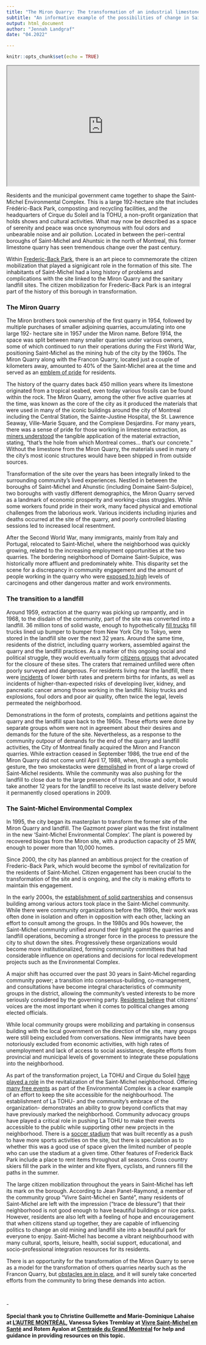 ```yaml
---
title: "The Miron Quarry: The transformation of an industrial limestone quarry into a flourishing environmental complex"
subtitle: "An informative example of the possibilities of change in Saint-Michel"  
output: html_document
author: "Jennah Landgraf"
date: "04.2022"

---
```


```r
knitr::opts_chunk$set(echo = TRUE)
```

<center>
<iframe width="100%" height="315"
src="https://youtube.com/embed/rNEx7a02hJY">
</iframe>
</center>

<p>Residents and the municipal government came together to shape the Saint-Michel Environmental Complex. This is a large 192-hectare site that includes Frédéric-Back Park, composting and recycling facilities, and the headquarters of Cirque du Soleil and la TOHU, a non-profit organization that holds shows and cultural activities. What may now be described as a space of serenity and peace was once synonymous with foul odors and unbearable noise and air pollution. Located in between the peri-central boroughs of Saint-Michel and Ahuntsic in the north of Montreal, this former limestone quarry has seen tremendous change over the past century.&nbsp;&nbsp;</p>
<p>Within <a href="https://montreal.ca/articles/le-parc-frederic-back-une-metamorphose-unique-18997">Frederic-Back Park</a>, there is an art piece to commemorate the citizen mobilization that played a signigicant role in the formation of this site. The inhabitants of Saint-Michel had a long history of problems and complications with the site linked to the Miron Quarry and the sanitary landfill sites. The citizen mobilization for Frederic-Back Park is an integral part of the history of this borough in transformation.&nbsp;&nbsp;</p>
### The Miron Quarry
<p>The Miron brothers took ownership of the first quarry in 1954, followed by multiple purchases of smaller adjoining quarries, accumulating into one large 192- hectare site in 1957 under the Miron name. Before 1914, the space was split between many smaller quarries under various owners, some of which continued to run their operations during the First World War, positioning Saint-Michel as the mining hub of the city by the 1960s. The Miron Quarry along with the Francon Quarry, located just a couple of kilometers away, amounted to 40% of the Saint-Michel area at the time and served as an <a href="https://vdocuments.pub/la-petite-histoire-de-saint-michel.html">emblem of pride</a> for residents.&nbsp;</p>
<p>The history of the quarry dates back 450 million years where its limestone originated from a tropical seabed, even today various fossils can be found within the rock. The Miron Quarry, among the other five active quarries at the time, was known as the core of the city as it produced the materials that were used in many of the iconic buildings around the city of Montreal including the Central Station, the Sainte-Justine Hospital, the St. Lawrence Seaway, Ville-Marie Square, and the Complexe Desjardins. For many years, there was a sense of pride for those working in limestone extraction, as <a href="https://www.arrondissement.com/eng/tout-get-document/u1224-legendary-quarries-saint-michel">miners understood</a> the tangible application of the material extraction, stating, &ldquo;that&rsquo;s the hole from which Montreal comes... that&rsquo;s our concrete.&rdquo; Without the limestone from the Miron Quarry, the materials used in many of the city’s most iconic structures would have been shipped in from outside sources.&nbsp;&nbsp;</p>
<p>Transformation of the site over the years has been integrally linked to the surrounding community’s lived experiences. Nestled in between the boroughs of Saint-Michel and Ahunstic (including Domaine Saint-Sulpice), two boroughs with vastly different demographics, the Miron Quarry served as a landmark of economic prosperity and working-class struggles. While some workers found pride in their work, many faced physical and emotional challenges from the laborious work. Various incidents including injuries and deaths occurred at the site of the quarry, and poorly controlled blasting sessions led to increased local resentment.&nbsp;</p>
<p>After the Second World War, many immigrants, mainly from Italy and Portugal, relocated to Saint-Michel, where the neighborhood was quickly growing, related to the increasing employment opportunities at the two quarries. The bordering neighborhood of Domaine Saint-Sulpice, was historically more affluent and predominately white. This disparity set the scene for a discrepancy in community engagement and the amount of people working in the quarry who were <a href="https://papyrus.bib.umontreal.ca/xmlui/handle/1866/23757">exposed to high</a> levels of carcinogens and other dangerous matter and work environments.&nbsp;</p>
### The transition to a landfill
<p>Around 1959, extraction at the quarry was picking up rampantly, and in 1968, to the disdain of the community, part of the site was converted into a landfill. 36 million tons of solid waste, enough to hypothetically <a href="https://mitpress.universitypressscholarship.com/view/10.7551/mitpress/9780262034951.001.0001/upso-9780262034951-chapter-003">fill  trucks</a> fill trucks lined up bumper to bumper from New York City to Tokyo, were stored in the landfill site over the next 32 years. Around the same time, residents of the district, including quarry workers, assembled against the quarry and the landfill practices. As a marker of this ongoing social and political struggle, they would eventually form <a href="https://www.vivre-saint-michel.org/">citizens groups</a> that advocated for the closure of these sites. The craters that remained unfilled were often poorly surveyed and dangerous. For residents living near the landfill, there were <a href="https://mural.maynoothuniversity.ie/5057/1/Aoife_Catriona_Drumm_20140620142635.pdf">incidents</a> of lower birth rates and preterm births for infants, as well as incidents of higher-than-expected risks of developing liver, kidney, and pancreatic cancer among those working in the landfill. Noisy trucks and explosions, foul odors and poor air quality, often twice the legal, levels permeated the neighborhood.&nbsp;</p>
<p>Demonstrations in the form of protests, complaints and petitions against the quarry and the landfill span back to the 1960s. These efforts were done by separate groups whom were not in agreement about their desires and demands for the future of the site. Nevertheless, as a response to the community outpour of demands for the end of the quarry and landfill activities, the City of Montreal finally acquired the Miron and Francon quarries. While extraction ceased in September 1986, the true end of the Miron Quarry did not come until April 17, 1988, when, through a symbolic gesture, the two smokestacks were <a href="https://numerique.banq.qc.ca/patrimoine/details/52327/1984845?docref=O68CZ3rUq3q-_yRZs7KCwg">demolished</a> in front of a large crowd of Saint-Michel residents. While the community was also pushing for the landfill to close due to the large presence of trucks, noise and odor, it would take another 12 years for the landfill to receive its last waste delivery before it permanently closed operations in 2009.&nbsp;&nbsp;</p>
### The Saint-Michel Environmental Complex
<p>In 1995, the city began its masterplan to transform the former site of the Miron Quarry and landfill. The Gazmont power plant was the first installment in the new ‘Saint-Michel Environmental Complex’. The plant is powered by recovered biogas from the Miron site, with a production capacity of 25 MW, enough to power more than 10,000 homes.&nbsp;&nbsp;</p>
<p>Since 2000, the city has planned an ambitious project for the creation of Frederic-Back Park, which would become the symbol of revitalization for the residents of Saint-Michel. Citizen engagement has been crucial to the transformation of the site and is ongoing, and the city is making efforts to maintain this engagement.&nbsp;</p>
<p>In the early 2000s, the <a href="https://www.jstor.org/stable/pdf/26195295.pdf">establishment of solid partnerships</a> and consensus building among various actors took place in the Saint-Michel community. While there were community organizations before the 1990s, their work was often done in isolation and often in opposition with each other, lacking an effort to consult among the groups. In the 1980s and 90s however, the Saint-Michel community unified around their fight against the quarries and landfill operations, becoming a stronger force in the process to pressure the city to shut down the sites. Progressively these organizations would become more institutionalized, forming community committees that had considerable influence on operations and decisions for local redevelopment projects such as the Environmental Complex.&nbsp;&nbsp;</p>
<p>A major shift has occurred over the past 30 years in Saint-Michel regarding community power; a transition into consensus-building, co-management, and consultations have become integral characteristics of community groups in the district, allowing the community’s vested interests to be more seriously considered by the governing party. <a href="https://mtltimes.ca/montreal/st-michel-residents-demonstrate-over-cityaes-plans-for-francon-quarry/">Residents believe</a> that citizens’ voices are the most important when it comes to political changes among elected officials.&nbsp;</p>
<p>While local community groups were mobilizing and partaking in consensus building with the local government on the direction of the site, many groups were still being excluded from conversations. New immigrants have been notoriously excluded from economic activities, with high rates of unemployment and lack of access to social assistance, despite efforts from provincial and municipal levels of government to integrate these populations into the neighborhood.&nbsp;</p>
<p>As part of the transformation project, La TOHU and Cirque du Soleil <a href="https://books.google.ca/books?hl=en&amp;lr=&amp;id=UQPQnfKv5w0C&amp;oi=fnd&amp;pg=PA83&amp;dq=miron+limestone+quarry+montreal+resident+experience+community+&amp;ots=-roSwEQyQD&amp;sig=MINI_YbCqs-XIZOhuTlbSLWMXdc#v=onepage&amp;q&amp;f=false">have played a role</a> in the revitalization of the Saint-Michel neighborhood. Offering <a href="https://tohu.ca/en">many free events</a> as part of the Environmental Complex is a clear example of an effort to keep the site accessible for the neighbourhood. The establishment of La TOHU- and the community’s embrace of the organization- demonstrates an ability to grow beyond conflicts that may have previously marked the neighborhood. Community advocacy groups have played a critical role in pushing La TOHU to make their events accessible to the public while supporting other new projects in the neighborhood. There is a <a href="https://www.reminetwork.com/articles/a-look-at-montreals-new-soccer-stadium-design/">soccer stadium</a> that was built recently as a push to have more sports activities on the site, but there is speculation as to whether this was a good use of space given the limited number of people who can use the stadium at a given time. Other features of Frederick Back Park include a place to rent items throughout all seasons. Cross country skiers fill the park in the winter and kite flyers, cyclists, and runners fill the paths in the summer.&nbsp;&nbsp;</p>
<p>The large citizen mobilization throughout the years in Saint-Michel has left its mark on the borough. According to Jean Panet-Raymond, a member of the community group “Vivre Saint-Michel en Santé”, many residents of Saint-Michel are left with the impression (“trace de blessure”) that their neighborhood is not good enough to have beautiful buildings or nice parks. However, residents are also left with a feeling of hope and encouragement that when citizens stand up together, they are capable of influencing politics to change an old mining and landfill site into a beautiful park for everyone to enjoy. Saint-Michel has become a vibrant neighbourhood with many cultural, sports, leisure, health, social support, educational, and socio-professional integration resources for its residents.&nbsp;</p>
<p>There is an opportunity for the transformation of the Miron Quarry to serve as a model for the transformation of others quarries nearby such as the Francon Quarry, but <a href="https://mtltimes.ca/montreal/st-michel-residents-demonstrate-over-cityaes-plans-for-francon-quarry/">obstacles are in place</a>, and it will surely take concerted efforts from the community to bring these demands into action.&nbsp;</p>
<p>&nbsp;</p>
<p>-&nbsp;</p>
<p><strong>Special thank you to Christine Guillemette and Marie-Dominique Lahaise at </strong><a href="http://www.autremontreal.com"><strong>L&rsquo;AUTRE MONTR&Eacute;AL</strong></a><strong>, Vanessa Sykes Tremblay at </strong><a href="https://www.vivre-saint-michel.org/"><strong>Vivre Saint-Michel en Sant&eacute;</strong></a><strong> and Rotem Ayalon at </strong><a href="https://www.centraide-mtl.org/"><strong>Centraide du Grand Montr&eacute;al</strong></a><strong> for help and guidance in providing resources on this topic.&nbsp;</strong>&nbsp;</p>
